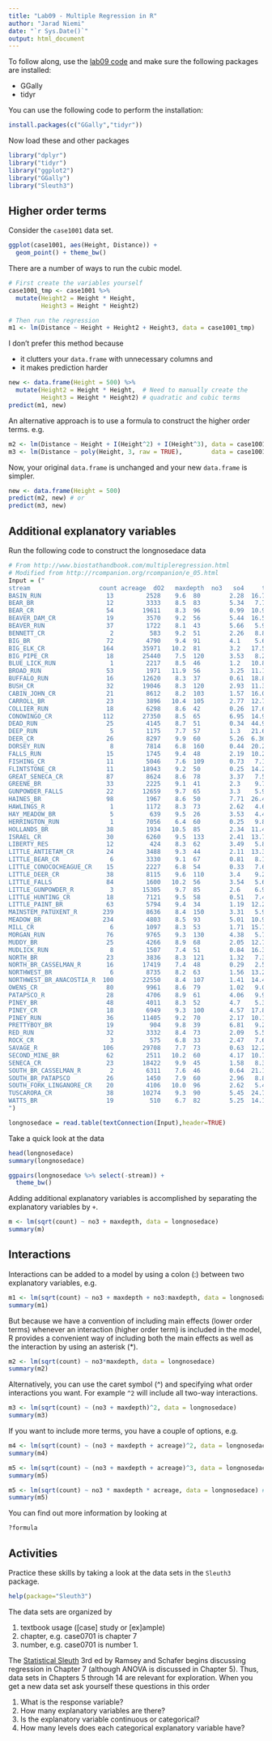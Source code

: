 ```yaml
---
title: "Lab09 - Multiple Regression in R"
author: "Jarad Niemi"
date: "`r Sys.Date()`"
output: html_document
---
```



To follow along, use the [lab09 code](lab09.R) and make sure the following 
packages are installed:

- GGally
- tidyr

You can use the following code to perform the installation:

```r
install.packages(c("GGally","tidyr"))
```

Now load these and other packages

```r
library("dplyr")
library("tidyr")
library("ggplot2")
library("GGally")
library("Sleuth3")
```


## Higher order terms

Consider the `case1001` data set.

```r
ggplot(case1001, aes(Height, Distance)) +
  geom_point() + theme_bw()
```

There are a number of ways to run the cubic model.

```r
# First create the variables yourself
case1001_tmp <- case1001 %>%
  mutate(Height2 = Height * Height,
         Height3 = Height * Height2)

# Then run the regression
m1 <- lm(Distance ~ Height + Height2 + Height3, data = case1001_tmp)
```

I don't prefer this method because 

- it clutters your `data.frame` with unnecessary columns and
- it makes prediction harder

```r
new <- data.frame(Height = 500) %>%
  mutate(Height2 = Height * Height,  # Need to manually create the
         Height3 = Height * Height2) # quadratic and cubic terms
predict(m1, new)
```

An alternative approach is to use a formula to construct the higher order terms.
e.g.

```r
m2 <- lm(Distance ~ Height + I(Height^2) + I(Height^3), data = case1001) # or
m3 <- lm(Distance ~ poly(Height, 3, raw = TRUE),        data = case1001)
```

Now, your original `data.frame` is unchanged and your new `data.frame` is 
simpler.

```r
new <- data.frame(Height = 500)
predict(m2, new) # or
predict(m3, new)
```


## Additional explanatory variables

Run the following code to construct the longnosedace data

```r
# From http://www.biostathandbook.com/multipleregression.html
# Modified from http://rcompanion.org/rcompanion/e_05.html
Input = ("
stream                   count acreage  dO2   maxdepth  no3   so4     temp
BASIN_RUN                  13         2528    9.6  80        2.28  16.75   15.3
BEAR_BR                    12         3333    8.5  83        5.34   7.74   19.4
BEAR_CR                    54        19611    8.3  96        0.99  10.92   19.5
BEAVER_DAM_CR              19         3570    9.2  56        5.44  16.53   17
BEAVER_RUN                 37         1722    8.1  43        5.66   5.91   19.3
BENNETT_CR                  2          583    9.2  51        2.26   8.81   12.9
BIG_BR                     72         4790    9.4  91        4.1    5.65   16.7
BIG_ELK_CR                164        35971   10.2  81        3.2   17.53   13.8
BIG_PIPE_CR                18        25440    7.5  120       3.53   8.2    13.7
BLUE_LICK_RUN               1         2217    8.5  46        1.2   10.85   14.3
BROAD_RUN                  53         1971   11.9  56        3.25  11.12   22.2
BUFFALO_RUN                16        12620    8.3  37        0.61  18.87   16.8
BUSH_CR                    32        19046    8.3  120       2.93  11.31   18
CABIN_JOHN_CR              21         8612    8.2  103       1.57  16.09   15
CARROLL_BR                 23         3896   10.4  105       2.77  12.79   18.4
COLLIER_RUN                18         6298    8.6  42        0.26  17.63   18.2
CONOWINGO_CR              112        27350    8.5  65        6.95  14.94   24.1
DEAD_RUN                   25         4145    8.7  51        0.34  44.93   23
DEEP_RUN                    5         1175    7.7  57        1.3   21.68   21.8
DEER_CR                    26         8297    9.9  60        5.26  6.36    19.1
DORSEY_RUN                  8         7814    6.8  160       0.44  20.24   22.6
FALLS_RUN                  15         1745    9.4  48        2.19  10.27   14.3
FISHING_CR                 11         5046    7.6  109       0.73   7.1    19
FLINTSTONE_CR              11        18943    9.2  50        0.25  14.21   18.5
GREAT_SENECA_CR            87         8624    8.6  78        3.37   7.51   21.3
GREENE_BR                  33         2225    9.1  41        2.3    9.72   20.5
GUNPOWDER_FALLS            22        12659    9.7  65        3.3    5.98   18
HAINES_BR                  98         1967    8.6  50        7.71  26.44   16.8
HAWLINGS_R                  1         1172    8.3  73        2.62   4.64   20.5
HAY_MEADOW_BR               5          639    9.5  26        3.53   4.46   20.1
HERRINGTON_RUN              1         7056    6.4  60        0.25   9.82   24.5
HOLLANDS_BR                38         1934   10.5  85        2.34  11.44   12
ISRAEL_CR                  30         6260    9.5  133       2.41  13.77   21
LIBERTY_RES                12          424    8.3  62        3.49   5.82   20.2
LITTLE_ANTIETAM_CR         24         3488    9.3  44        2.11  13.37   24
LITTLE_BEAR_CR              6         3330    9.1  67        0.81   8.16   14.9
LITTLE_CONOCOCHEAGUE_CR    15         2227    6.8  54        0.33   7.6    24
LITTLE_DEER_CR             38         8115    9.6  110       3.4    9.22   20.5
LITTLE_FALLS               84         1600   10.2  56        3.54   5.69   19.5
LITTLE_GUNPOWDER_R          3        15305    9.7  85        2.6    6.96   17.5
LITTLE_HUNTING_CR          18         7121    9.5  58        0.51   7.41   16
LITTLE_PAINT_BR            63         5794    9.4  34        1.19  12.27   17.5
MAINSTEM_PATUXENT_R       239         8636    8.4  150       3.31   5.95   18.1
MEADOW_BR                 234         4803    8.5  93        5.01  10.98   24.3
MILL_CR                     6         1097    8.3  53        1.71  15.77   13.1
MORGAN_RUN                 76         9765    9.3  130       4.38   5.74   16.9
MUDDY_BR                   25         4266    8.9  68        2.05  12.77   17
MUDLICK_RUN                 8         1507    7.4  51        0.84  16.3    21
NORTH_BR                   23         3836    8.3  121       1.32   7.36   18.5
NORTH_BR_CASSELMAN_R       16        17419    7.4  48        0.29   2.5    18
NORTHWEST_BR                6         8735    8.2  63        1.56  13.22   20.8
NORTHWEST_BR_ANACOSTIA_R  100        22550    8.4  107       1.41  14.45   23
OWENS_CR                   80         9961    8.6  79        1.02   9.07   21.8
PATAPSCO_R                 28         4706    8.9  61        4.06   9.9    19.7
PINEY_BR                   48         4011    8.3  52        4.7    5.38   18.9
PINEY_CR                   18         6949    9.3  100       4.57  17.84   18.6
PINEY_RUN                  36        11405    9.2  70        2.17  10.17   23.6
PRETTYBOY_BR               19          904    9.8  39        6.81   9.2    19.2
RED_RUN                    32         3332    8.4  73        2.09   5.5    17.7
ROCK_CR                     3          575    6.8  33        2.47   7.61   18
SAVAGE_R                  106        29708    7.7  73        0.63  12.28   21.4
SECOND_MINE_BR             62         2511   10.2  60        4.17  10.75   17.7
SENECA_CR                  23        18422    9.9  45        1.58   8.37   20.1
SOUTH_BR_CASSELMAN_R        2         6311    7.6  46        0.64  21.16   18.5
SOUTH_BR_PATAPSCO          26         1450    7.9  60        2.96   8.84   18.6
SOUTH_FORK_LINGANORE_CR    20         4106   10.0  96        2.62   5.45   15.4
TUSCARORA_CR               38        10274    9.3  90        5.45  24.76   15
WATTS_BR                   19          510    6.7  82        5.25  14.19   26.5
")

longnosedace = read.table(textConnection(Input),header=TRUE)
```

Take a quick look at the data

```r
head(longnosedace)
summary(longnosedace)

ggpairs(longnosedace %>% select(-stream)) +
  theme_bw()
```

Adding additional explanatory variables is accomplished by separating the 
explanatory variables by `+`.

```r
m <- lm(sqrt(count) ~ no3 + maxdepth, data = longnosedace)
summary(m)
```

## Interactions

Interactions can be added to a model by using a colon (:) between two 
explanatory variables, e.g.

```r
m1 <- lm(sqrt(count) ~ no3 + maxdepth + no3:maxdepth, data = longnosedace)
summary(m1)
```

But because we have a convention of including main effects (lower order terms)
whenever an interaction (higher order term) is included in the model, 
R provides a convenient way of including both the main effects as well as 
the interaction by using an asterisk (*). 

```r
m2 <- lm(sqrt(count) ~ no3*maxdepth, data = longnosedace)
summary(m2)
```

Alternatively, you can use the caret symbol (^) and specifying what order 
interactions you want. 
For example `^2` will include all two-way interactions.

```r
m3 <- lm(sqrt(count) ~ (no3 + maxdepth)^2, data = longnosedace)
summary(m3)
```

If you want to include more terms, 
you have a couple of options, e.g. 

```r
m4 <- lm(sqrt(count) ~ (no3 + maxdepth + acreage)^2, data = longnosedace) # main effects and two-way interactions
summary(m4)

m5 <- lm(sqrt(count) ~ (no3 + maxdepth + acreage)^3, data = longnosedace) # main effects, two-way interactions, and three-way interaction
summary(m5)

m5 <- lm(sqrt(count) ~ no3 * maxdepth * acreage, data = longnosedace) # main effects, two-way interactions, and three-way interaction
summary(m5)
```


You can find out more information by looking at 

```r
?formula
```

## Activities

Practice these skills by taking a look at the data sets in the `Sleuth3` 
package.

```r
help(package="Sleuth3")
```

The data sets are organized by 

1. textbook usage ([case] study or [ex]ample)
2. chapter, e.g. case0701 is chapter 7
3. number, e.g. case0701 is number 1.

The [Statistical Sleuth](http://www.statisticalsleuth.com/) 3rd ed by Ramsey 
and Schafer begins discussing regression in Chapter 7 (although ANOVA is 
discussed in Chapter 5). 
Thus, data sets in Chapters 5 through 14 are relevant for exploration.
When you get a new data set ask yourself these questions in this order

1. What is the response variable?
2. How many explanatory variables are there?
3. Is the explanatory variable continuous or categorical? 
4. How many levels does each categorical explanatory variable have?

